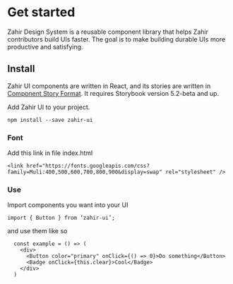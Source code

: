 <Meta title="Usage/Intro" />

# Get started

Zahir Design System is a reusable component library that helps Zahir contributors build UIs faster. The goal is to make building durable UIs more productive and satisfying.

## Install

Zahir UI components are written in React, and its stories are written in [Component Story Format](https://medium.com/storybookjs/component-story-format-66f4c32366df). It requires Storybook version 5.2-beta and up.

Add Zahir UI to your project.

`npm install --save zahir-ui`

### Font

Add this link in file index.html

`<link href="https://fonts.googleapis.com/css?family=Muli:400,500,600,700,800,900&display=swap" rel="stylesheet" />`


### **Use**

Import components you want into your UI

`import { Button } from ‘zahir-ui’;`

and use them like so

```
  const example = () => (
    <div>
      <Button color="primary" onClick={() => 0}>Do something</Button>
      <Badge onClick={this.clear}>Cool</Badge>
    </div>
  )
```
